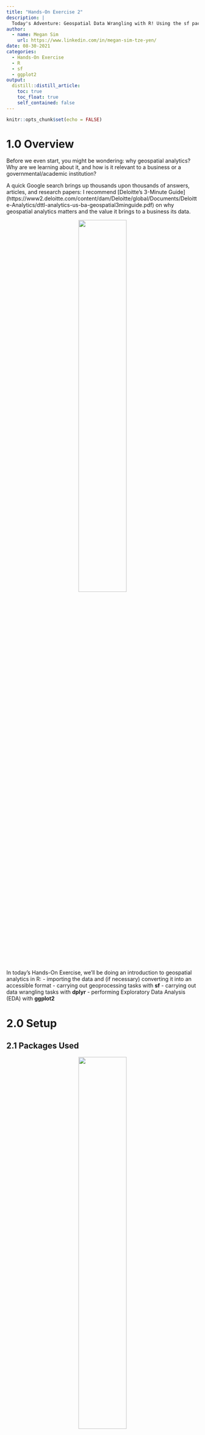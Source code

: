 ```yaml
---
title: "Hands-On Exercise 2"
description: |
  Today's Adventure: Geospatial Data Wrangling with R! Using the sf package, let's learn the ropes of handling geospatial data in R: from importing to projection, we've got you covered `r emo::ji("muscle")` You might even learn a geoprocessing tip or two `r emo::ji("smile")`
author:
  - name: Megan Sim
    url: https://www.linkedin.com/in/megan-sim-tze-yen/
date: 08-30-2021
categories:
  - Hands-On Exercise
  - R
  - sf
  - ggplot2
output:
  distill::distill_article:
    toc: true
    toc_float: true
    self_contained: false
---
```



```r
knitr::opts_chunk$set(echo = FALSE)
```

# 1.0 Overview
Before we even start, you might be wondering: why geospatial analytics? Why are we learning about it, and how is it relevant to a business or a governmental/academic institution?

A quick Google search brings up thousands upon thousands of answers, articles, and research papers: I recommend [Deloitte's 3-Minute Guide] (https://www2.deloitte.com/content/dam/Deloitte/global/Documents/Deloitte-Analytics/dttl-analytics-us-ba-geospatial3minguide.pdf) on why geospatial analytics matters and the value it brings to a business its data.

<center>
![](images/deloitte3minguide.png){width=50%} 
</center>

In today's Hands-On Exercise, we'll be doing an introduction to geospatial analytics in R: 
- importing the data and (if necessary) converting it into an accessible format
- carrying out geoprocessing tasks with **sf**
- carrying out data wrangling tasks with **dplyr**
- performing Exploratory Data Analysis (EDA) with **ggplot2**

# 2.0 Setup

## 2.1 Packages Used

<center>
![](images/packages.png){width=50%}
</center>

The R packages we'll be introducing today are:
- **sf**: used for importing, managing, and processing geospatial data
- **tidyverse**: used for importing, wrangling and visualising data (and other data science tasks!)

>Note: Tidyverse consists of a family of R packages, such as readr, tidyr, and dplyr - these are used for the different steps of the data wrangling + visualisation process!

Here's a **handy code chunk** that we'll likely be putting at the start of every file: it (a) creates a list of packages, (b) checks if they have been installed (and installs it for us if they haven't), and lastly (c) launches them in the Rstudio environment.

```r
packages = c('sf', 'tidyverse')
for (p in packages){
  if(!require(p, character.only = T)){
    install.packages(p)
  }
  library(p,character.only = T)
}
```

## 2.2 Data Used
The datasets used for this exercise are:
- Master Plan 2014 Subzone Boundary (Web) from [data.gov.sg](https://data.gov.sg/)
- Pre-Schools Location from [data.gov.sg](https://data.gov.sg/)
- Cycling Path from [LTADataMall](https://www.mytransport.sg/content/mytransport/home/dataMall.html)
- Singapore Airbnb listing data, 19 July 2021 from [Inside Airbnb](http://insideairbnb.com/get-the-data.html)

A good practice would be to put the data sets in a 'data' folder, sorted accordingly into 'geospatial' and 'aspatial' folders.

<center>
![](images/datafolder_goodpractice.png){width=25%} 
</center>

# 3.0 Importing Geospatial Data into R

## 3.1 Importing polygon feature data in shapefile format {.tabset}

### st_read
test

### glimpse
test

## 3.2 Importing polyline feature data in shapefile form {.tabset}

### st_read

### glimpse

## 3.3 Importing GIS data in kml format {.tabset}

### st_read

### glimpse

# 4.0 Importing + Converting Aspatial Data into R

## 4.1 Importing aspatial data {.tabset}

### read_csv

### glimpse

## 4.2 Converting aspatial data {.tabset}

### st_as_sf

### glimpse

## 4.3 Combining it together: Importing asptial data as sf {.tabset}

### import as sf

### glimpse

# 5.0 Geoprocessing

## 5.1 Buffering

## 5.2 Point-In-Polygon Count

# 6.0 Exploratory Data Analysis (EDA)

## 6.1 DIY section

**DIY: Using ggplot2, plot a scatterplot showing the relationship between Pre-school Density and Pre-school Count.**

Let's approach this step-by-step. Firstly, we'll need the variables Pre-school Density and Pre-school Count. Luckily, we've already created both in 2.5.2 Point-In-Polygon Count, but assuming we haven't done so, here's the code for initialising the variables:

Next, we need to plot a scatterplot. For our histogram, we used geom_histogram - and for a scatterplot, we'll use geom_point. We can further customise this by adjusting the colour, size and fill of the points, like so:

Seem finished? There's actually one more step: **ensuring that your data is presented as fairly as possible** - we don't want to mislead our readers `r emo::ji("munch")` In this case, notice that the aspect ratio of our graph is off - its height is greater than its width. Let's correct that by setting limiters with the xlim() and ylim() functions inside ggplot2:

And there we have it! 

We've just started on our Geospatial Analytics Journey - walk with me as we dive deeper the coming weeks! `r emo::ji("hugging_face")` `r emo::ji("sparkling_heart")` `r emo::ji("sparkles")`
